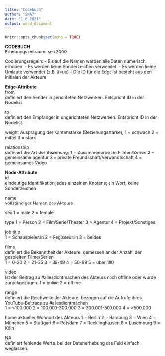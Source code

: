 ---
title: "Codebuch"
author: "SNA7"
date: "1 6 2021"
output: word_document
---

```{r setup, include=FALSE}
knitr::opts_chunk$set(echo = TRUE)
```

__CODEBUCH__										
Erhebungszeitraum: seit 2000
		
Codierungsregeln:
-   Bis auf die Namen werden alle Daten numerisch erhoben.
-   Es werden keine Sonderzeichen verwendet.
-   Es werden keine Umlaute verwendet (z.B. ü=ue)
-   Die ID für die Edgelist besteht aus den Initialen der Akteure

__Edge-Attribute__											
from	
definiert den Sender in gerichteten Netzwerken. 
Entspricht ID in der Nodelist										

to 	
definiert den Empfänger in ungerichteten Netzwerken. 
Entspricht ID in der Nodelist.										

weight
Ausprägung der Kantenstärke (Beziehungsstärke), 
1 = schwach
2 = mittel
3 = stark

relationship	
definiert die Art der Beziehung; 
1 = Zusammenarbeit in Filmen/Serien 
2 = gemeinsame agentur 
3 = private Freundschaft/Verwandtschaft 
4 = gemeinsames Video										
											
__Node-Attribute__											
id	
eindeutige Identifikation jedes einzelnen Knotens; 
ein Wort; 
keine Sonderzeichen										

name	
vollständiger Namen des Akteurs										

sex	
1 = male 
2 = female

type
1 = Person
2 = Film/Serie/Theater
3 = Agentur 
4 = Projekt/Sonstiges

job title	
1 = Schauspieler:in 
2 = Regisseur:in 
3 = beides

films	
definiert die Bekanntheit der Akteure, gemessen an der Anzahl der gespielten Filme/Serien						
1 = 0-20 
2 = 21-35 
3 = 36-49
4 = 50-99
5 = über 100


video	
Ist der Beitrag zu #allesdichtmachen des Akteurs noch offline oder wurde zurückgezogen. 
1 = online
2 = offline		

range	
definiert die Reichweite der Akteure, bezogen auf die Aufrufe ihres YouTube-Beitrags zu #allesdichtmachen						
1 = <100.000 
2 = 100.000-300.000
3 = 300.001-500.000
4 = >500.000				

home
aktueller Wohnort des Akteurs
1 = Berlin
2 = Hamburg
3 = Wien
4 = München
5 = Stuttgart
6 = Potsdam
7 = Recklinghausen
8 = Luxemburg
9 = Köln
											
											
NA	
definiert fehlende Werte, bei der Datenerhebung das Feld einfach weglassen.										
											